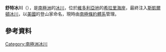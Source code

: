 {{coord|78|16|S|161|31|E|display=title}}

'''舒特冰川'''（{{lang-en|Schutt Glacier}}），是[[南極洲|南極洲]]的[[冰川|冰川]]，位於[[維多利亞地|維多利亞地]]的[[希拉里海岸|希拉里海岸]]，最終注入[[斯凱爾頓冰川|斯凱爾頓冰川]]，以[[美國|美國]]的登山家命名，現時由[[南極條約體系|南極條約體系]]管理。

==參考資料==
{{usgs-gazetteer}}

{{Antarctica-geo-stub}}
[[Category:南極洲冰川|Category:南極洲冰川]]